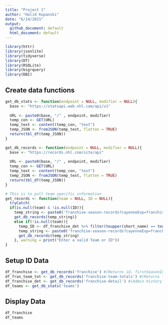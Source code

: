 ```yaml
---
title: "Project 1"
author: "Halid Kopanski"
date: "6/14/2021"
output:
  github_document: default
  html_document: default
---
```


```r
library(httr)
library(jsonlite)
library(tidyverse)
library(DT)
library(RSQLite)
library(bigrquery)
library(DBI)
```

## Create data functions

```r
get_db_stats <- function(endpoint = NULL, modifier = NULL){
  base <- "https://statsapi.web.nhl.com/api/v1"
  
  URL <- paste0(base, "/" , endpoint, modifier)
  temp_con <- GET(URL)
  temp_text <- content(temp_con, "text")
  temp_JSON <- fromJSON(temp_text, flatten = TRUE)
  return(tbl_df(temp_JSON))
}

get_db_records <- function(endpoint = NULL, modifier = NULL){
  base <- "https://records.nhl.com/site/api"
  
  URL <- paste0(base, "/" , endpoint, modifier)
  temp_con <- GET(URL)
  temp_text <- content(temp_con, "text")
  temp_JSON <- fromJSON(temp_text, flatten = TRUE)
  return(tbl_df(temp_JSON))
}

# This is to pull team specific information
get_records <- function(team = NULL, ID = NULL){
  tryCatch(
  if(is.null(team) & !is.null(ID)){
    temp_string <- paste0('franchise-season-records?cayenneExp=franchiseId=', as.character(ID))
    get_db_records(temp_string)}
    else if(!is.null(team)){
      temp_ID <- df_franchise_det %>% filter(toupper(short_name) == toupper(team)) %>% select(id)
      temp_string <- paste0('franchise-season-records?cayenneExp=franchiseId=', as.character(temp_ID))
      get_db_records(temp_string)
    }, warning = print("Enter a valid Team or ID"))
}
```

## Setup ID Data

```r
df_franchise <- get_db_records('franchise') #(Returns id, firstSeasonId and lastSeasonId and name of every team in the history of the NHL)
df_fran_team_tot <- get_db_records('franchise-team-totals') #(Returns Total stats for every franchise (ex roadTies, roadWins, etc))
df_franchise_det <- get_db_records('franchise-detail') #(Admin history and retired numbers)
df_teams <- get_db_stats('teams')
```

## Display Data

```r
df_franchise
df_teams
```
